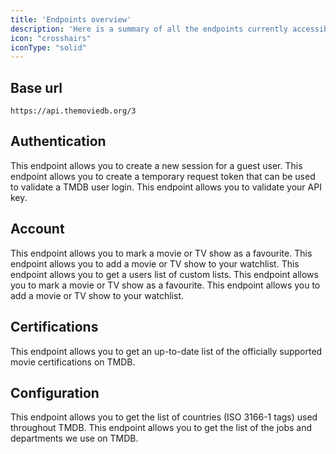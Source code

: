 ```yaml
---
title: 'Endpoints overview'
description: 'Here is a summary of all the endpoints currently accessible on TMDB.'
icon: "crosshairs"
iconType: "solid"
---
```


## Base url
```
https://api.themoviedb.org/3
```

## Authentication

<CardGroup cols={1}>
  <Card
    title="/authentication/guest_session/new"
    icon="square-1"
    href="https://rayoco.mintlify.app/openapi/authentication/create-guest-session"
  >
    This endpoint allows you to create a new session for a guest user.
  </Card>
  <Card
    title="/authentication/token/new"
    icon="square-2"
    href="https://rayoco.mintlify.app/openapi/authentication/create-request-token"
  >
   This endpoint allows you to create a temporary request token that can be used to validate 
   a TMDB user login.
  </Card>
  <Card
    title="/authentication/session/new"
    icon="square-3"
    href="https://rayoco.mintlify.app/openapi/authentication/validate-key"
  >
   This endpoint allows you to validate your API key.
  </Card>
  
</CardGroup>

## Account

<CardGroup cols={1}>
  <Card
    title="/account/{account_id}/favorite"
    icon="square-1"
    href="https://rayoco.mintlify.app/openapi/account/mark-as-favorite"
  >
    This endpoint allows you to mark a movie or TV show as a favourite.
  </Card>
  <Card
    title="/account/{account_id}/watchlist"
    icon="square-2"
    href="https://rayoco.mintlify.app/openapi/account/add-to-watchlist"
  >
   This endpoint allows you to add a movie or TV show to your watchlist.
  </Card>
  <Card
    title="/account/{account_id}"
    icon="square-3"
    href="https://rayoco.mintlify.app/openapi/account/lists"
  >
  This endpoint allows you to get a users list of custom lists.
  </Card>
  
</CardGroup>

<CardGroup cols={1}>
  <Card
    title="/account/collections/details"
    icon="square-1"
    href="https://rayoco.mintlify.app/openapi/collections/details"
  >
    This endpoint allows you to mark a movie or TV show as a favourite.
  </Card>
  <Card
    title="/account/collections/images"
    icon="square-2"
    href="https://rayoco.mintlify.app/openapi/collections/images"
  >
   This endpoint allows you to add a movie or TV show to your watchlist.
  </Card>
  <Card
    title="/account/collections/translations"
    icon="square-3"
    href="https://rayoco.mintlify.app/openapi/collections/translations"
  >
  </Card>
  
</CardGroup>

## Certifications
<CardGroup cols={1}>
  <Card
    title="/certification/tv"
    icon="square-1"
    href="https://rayoco.mintlify.app/openapi/certifications/tv-certifications"
  >
    This endpoint allows you to get an up-to-date list of the officially supported movie certifications on TMDB.
  </CardGroup>

  ## Configuration
<CardGroup cols={1}>
  <Card
    title="/configuration/countries"
    icon="square-1"
    href="https://rayoco.mintlify.app/openapi/configuration/countries"
  >
    This endpoint allows you to get the list of countries (ISO 3166-1 tags) used throughout TMDB.
  </Card>
   <Card
    title="/configuration/jobs"
    icon="square-2"
    href="https://rayoco.mintlify.app/openapi/configuration/jobs"
  >
   This endpoint allows you to get the list of the jobs and departments we use on TMDB.
  </Card>
  </CardGroup>
